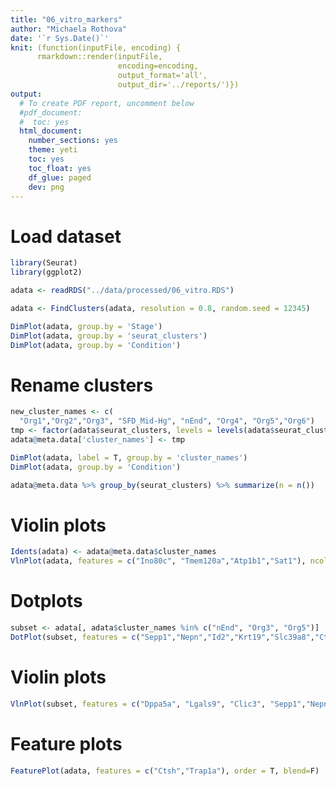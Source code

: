 ```yaml
---
title: "06_vitro_markers"
author: "Michaela Rothova"
date: '`r Sys.Date()`'
knit: (function(inputFile, encoding) { 
      rmarkdown::render(inputFile,
                        encoding=encoding,
                        output_format='all',
                        output_dir='../reports/')})
output:
  # To create PDF report, uncomment below
  #pdf_document:
  #  toc: yes
  html_document:
    number_sections: yes
    theme: yeti
    toc: yes
    toc_float: yes
    df_glue: paged
    dev: png
---
```


# Load dataset

```r
library(Seurat)
library(ggplot2)

adata <- readRDS("../data/processed/06_vitro.RDS")
```

```r
adata <- FindClusters(adata, resolution = 0.8, random.seed = 12345)
```

```r
DimPlot(adata, group.by = 'Stage')
DimPlot(adata, group.by = 'seurat_clusters')
DimPlot(adata, group.by = 'Condition')
```

# Rename clusters

```r
new_cluster_names <- c(
  "Org1","Org2","Org3", "SFD_Mid-Hg", "nEnd", "Org4", "Org5","Org6")
tmp <- factor(adata$seurat_clusters, levels = levels(adata$seurat_clusters), labels = new_cluster_names)
adata@meta.data['cluster_names'] <- tmp
```

```r
DimPlot(adata, label = T, group.by = 'cluster_names')
DimPlot(adata, group.by = 'Condition')
```

```r
adata@meta.data %>% group_by(seurat_clusters) %>% summarize(n = n())
```

# Violin plots

```r
Idents(adata) <- adata@meta.data$cluster_names
VlnPlot(adata, features = c("Ino80c", "Tmem120a","Atp1b1","Sat1"), ncol = 2)
```

# Dotplots

```r
subset <- adata[, adata$cluster_names %in% c("nEnd", "Org3", "Org5")]
DotPlot(subset, features = c("Sepp1","Nepn","Id2","Krt19","Slc39a8","Ctsh","Trap1a","Dppa5a","Lgals9","Clic3")) + theme(axis.text.x = element_text(angle = 45, hjust=1))
```

# Violin plots

```r
VlnPlot(subset, features = c("Dppa5a", "Lgals9", "Clic3", "Sepp1","Nepn","Id2","Krt19","Slc39a8", "Ctsh","Trap1a")) + theme(axis.text.x = element_text(angle = 45, hjust=1))
```

# Feature plots

```r
FeaturePlot(adata, features = c("Ctsh","Trap1a"), order = T, blend=F)
```

